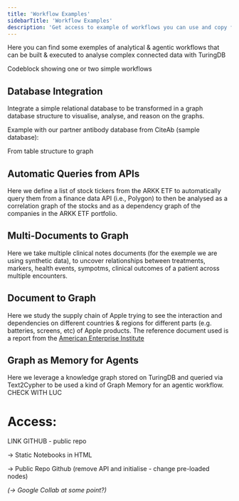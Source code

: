 ```yaml
---
title: 'Workflow Examples'
sidebarTitle: 'Workflow Examples'
description: 'Get access to example of workflows you can use and copy for your own application'
---
```

Here you can find some exemples of analytical & agentic workflows that can be built & executed to analyse complex connected data with TuringDB

Codeblock showing one or two simple workflows

## Database Integration

Integrate a simple relational database to be transformed in a graph database structure to visualise, analyse, and reason on the graphs. 

Example with our partner antibody database from CiteAb (sample database): 

From table structure to graph 

## Automatic Queries from APIs

Here we define a list of stock tickers from the ARKK ETF to automatically query them from a finance data API (i.e., Polygon) to then be analysed as a correlation graph of the stocks and as a dependency graph of the companies in the ARKK ETF portfolio. 

## Multi-Documents to Graph

Here we take multiple clinical notes documents (for the exemple we are using synthetic data), to uncover relationships between treatments, markers, health events, sympotms, clinical outcomes of a patient across multiple encounters. 

## Document to Graph

Here we study the supply chain of Apple trying to see the interaction and dependencies on different countries & regions for different parts (e.g. batteries, screens, etc) of Apple products. The reference document used is a report from the [American Enterprise Institute](https://www.aei.org/research-products/report/apples-supply-chain-economic-and-geopolitical-implications/?utm_source=chatgpt.com)

## Graph as Memory for Agents

Here we leverage a knowledge graph stored on TuringDB and queried via Text2Cypher to be used a kind of Graph Memory for an agentic workflow. CHECK WITH LUC 

# Access:

LINK GITHUB - public repo

→ Static Notebooks in HTML

→ Public Repo Github (remove API and initialise - change pre-loaded nodes)

*(→ Google Collab at some point?)*